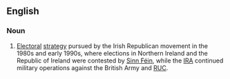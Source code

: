 ==English==
{{wikipedia}}

===Noun===
{{en-noun|-}}
# {{label|en|Ireland|historical}} [[electoral|Electoral]] [[strategy]] pursued by the Irish Republican movement in the 1980s and early 1990s, where elections in Northern Ireland and the Republic of Ireland were contested by [[Sinn Féin]], while the [[IRA]] continued military operations against the British Army and [[RUC]].